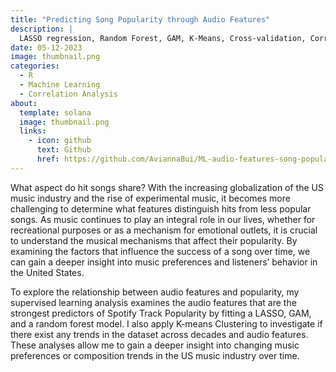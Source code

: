 ```yaml
---
title: "Predicting Song Popularity through Audio Features"
description: |
  LASSO regression, Random Forest, GAM, K-Means, Cross-validation, Correlation Analysis
date: 05-12-2023
image: thumbnail.png
categories:
  - R
  - Machine Learning
  - Correlation Analysis
about: 
  template: solana
  image: thumbnail.png
  links: 
    - icon: github
      text: Github
      href: https://github.com/AviannaBui/ML-audio-features-song-popularity 
---
```


What aspect do hit songs share? With the increasing globalization of the US music industry and the rise of experimental music, it becomes more challenging to determine what features distinguish hits from less popular songs. As music continues to play an integral role in our lives, whether for recreational purposes or as a mechanism for emotional outlets, it is crucial to understand the musical mechanisms that affect their popularity. By examining the factors that influence the success of a song over time, we can gain a deeper insight into music preferences and listeners' behavior in the United States.

To explore the relationship between audio features and popularity, my supervised learning analysis examines the audio features that are the strongest predictors of Spotify Track Popularity by fitting a LASSO, GAM, and a random forest model. I also apply K-means Clustering to investigate if there exist any trends in the dataset across decades and audio features. These analyses allow me to gain a deeper insight into changing music preferences or composition trends in the US music industry over time.